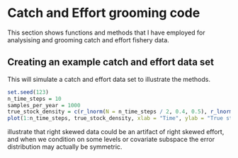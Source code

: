# Catch and Effort grooming code {#CatchEffort}
This section shows functions and methods that I have employed for analysising and grooming catch and effort fishery data.

## Creating an example catch and effort data set

This will simulate a catch and effort data set to illustrate the methods.


```r
set.seed(123)
n_time_steps = 10
samples_per_year = 1000
true_stock_density = c(r_lnorm(N = n_time_steps / 2, 0.4, 0.5), r_lnorm(N = n_time_steps / 2, 0.6, 0.9))
plot(1:n_time_steps, true_stock_density, xlab = "Time", ylab = "True stock density", type = "l", lwd = 3)
```

illustrate that right skewed data could be an artifact of right skewed effort, and when we condition on some levels or covariate subspace the error distribution may actually be symmetric.



